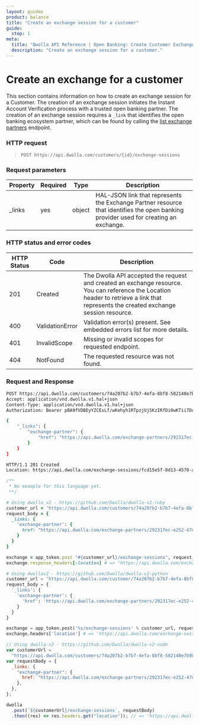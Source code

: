 ```yaml
---
layout: guides
product: balance
title: "Create an exchange session for a customer"
guide:
  step: 1
meta:
  title: "Dwolla API Reference | Open Banking: Create Customer Exchange Session"
  description: "Create an exchange session for a customer."
---
```


# Create an exchange for a customer

This section contains information on how to create an exchange session for a Customer. The creation of an exchange session initiates the Instant Account Verification process with a trusted open banking partner. The creation of an exchange session requires a `_link` that identifies the open banking ecosystem partner, which can be found by calling the [list exchange partners](/docs/balance/api-reference/exchanges/list-exchange-partners) endpoint.

### HTTP request

> `POST https://api.dwolla.com/customers/{id}/exchange-sessions`

### Request parameters

| Property | Required | Type   | Description                                                                                                                          |
| -------- | -------- | ------ | ------------------------------------------------------------------------------------------------------------------------------------ |
| \_links  | yes      | object | HAL-JSON link that represents the Exchange Partner resource that identifies the open banking provider used for creating an exchange. |

### HTTP status and error codes

| HTTP Status | Code            | Description                                                                                                                                                                           |
| ----------- | --------------- | ------------------------------------------------------------------------------------------------------------------------------------------------------------------------------------- |
| 201         | Created         | The Dwolla API accepted the request and created an exchange resource. You can reference the Location header to retrieve a link that represents the created exchange session resource. |
| 400         | ValidationError | Validation error(s) present. See embedded errors list for more details.                                                                                                               |
| 401         | InvalidScope    | Missing or invalid scopes for requested endpoint.                                                                                                                                     |
| 404         | NotFound        | The requested resource was not found.                                                                                                                                                 |

### Request and Response

```bash
POST https://api.dwolla.com/customers/74a207b2-b7b7-4efa-8bf8-582148e7b980/exchange-sessions
Accept: application/vnd.dwolla.v1.hal+json
Content-Type: application/vnd.dwolla.v1.hal+json
Authorization: Bearer pBA9fVDBEyYZCEsLf/wKehyh1RTpzjUj5KzIRfDi0wKTii7DqY

{
    "_links": {
        "exchange-partner": {
            "href": "https://api.dwolla.com/exchange-partners/292317ec-e252-47d8-93c3-2d128e037aa4"
        }
    }
}

HTTP/1.1 201 Created
Location: https://api.dwolla.com/exchange-sessions/fcd15e5f-8d13-4570-a9b7-7fb49e55941d
```

```php
/**
 * No example for this language yet.
 **/
```

```ruby
# Using dwolla_v2 - https://github.com/Dwolla/dwolla-v2-ruby
customer_url = 'https://api.dwolla.com/customers/74a207b2-b7b7-4efa-8bf8-582148e7b980'
request_body = {
  _links: {
    'exchange-partner': {
      href: "https://api.dwolla.com/exchange-partners/292317ec-e252-47d8-93c3-2d128e037aa4"
    }
  }
}

exchange = app_token.post "#{customer_url}/exchange-sessions", request_body
exchange.response_headers[:location] # => "https://api.dwolla.com/exchange-sessions/fcd15e5f-8d13-4570-a9b7-7fb49e55941d"
```

```python
# Using dwollav2 - https://github.com/Dwolla/dwolla-v2-python
customer_url = 'https://api.dwolla.com/customer/74a207b2-b7b7-4efa-8bf8-582148e7b980'
request_body = {
  '_links': {
    'exchange-partner': {
      'href': 'https://api.dwolla.com/exchange-partners/292317ec-e252-47d8-93c3-2d128e037aa4'
    }
  }
}

exchange = app_token.post('%s/exchange-sessions' % customer_url, request_body)
exchange.headers['location'] # => 'https://api.dwolla.com/exchange-sessions/fcd15e5f-8d13-4570-a9b7-7fb49e55941d'
```

```javascript
// Using dwolla-v2 - https://github.com/Dwolla/dwolla-v2-node
var customerUrl =
  "https://api.dwolla.com/customers/74a207b2-b7b7-4efa-8bf8-582148e7b980";
var requestBody = {
  _links: {
    "exchange-partner": {
      href: "https://api.dwolla.com/exchange-partners/292317ec-e252-47d8-93c3-2d128e037aa4",
    },
  },
};

dwolla
  .post(`${customerUrl}/exchange-sessions`, requestBody)
  .then((res) => res.headers.get("location")); // => 'https://api.dwolla.com/exchange-sessions/fcd15e5f-8d13-4570-a9b7-7fb49e55941d'
```
